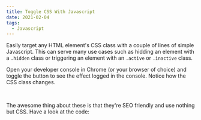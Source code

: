 ```yaml
---
title: Toggle CSS With Javascript
date: 2021-02-04
tags:
  - Javascript
---
```




Easily target any HTML element's CSS class with a couple of lines of simple Javascript. This can serve many use cases such as hidding an element with a <code>.hidden</code> class or triggering an element with an <code>.active</code> or <code>.inactive</code> class.

Open your developer console in Chrome (or your browser of choice) and toggle the button to see the effect logged in the console. Notice how the CSS class changes.


<Toggle />


<br />

The awesome thing about these is that they're SEO friendly and use nothing but CSS. Have a look at the code:


